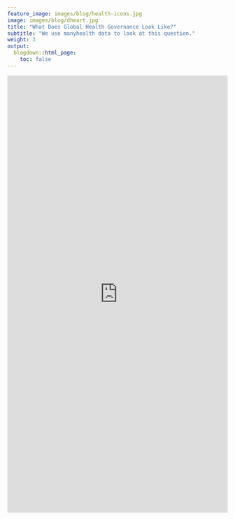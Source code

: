 ```yaml
---
feature_image: images/blog/health-icons.jpg
image: images/blog/dheart.jpg
title: "What Does Global Health Governance Look Like?"
subtitle: "We use manyhealth data to look at this question."
weight: 3
output:
  blogdown::html_page:
    toc: false
---
```


<iframe height="1000" width="100%" frameborder="no" src="https://globalgov.github.io/manyhealth/articles/healthdata.html"> </iframe>
